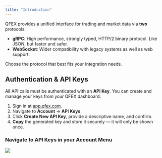 ```yaml
---
title: "Introduction"
---
```


QFEX provides a unified interface for trading and market data via **two** protocols:

- **gRPC**: High performance, strongly typed, HTTP/2 binary protocol. Like JSON, but faster and safer.
- **WebSocket**: Wider compatibility with legacy systems as well as web support.

Choose the protocol that best fits your integration needs.

## Authentication & API Keys

All API calls must be authenticated with an **API Key**. You can create and manage your keys from your QFEX dashboard:

1. Sign in at [app.qfex.com](https://app.qfex.com).
2. Navigate to **Account** → **API Keys**.
3. Click **Create New API Key**, provide a descriptive name, and confirm.
4. **Copy** the generated key and store it securely — it will only be shown once.

### Navigate to API Keys in your Account Menu

<Frame>
  <img src="/images/generate_api_key.png" style={{ borderRadius: "0.5rem" }} />
</Frame>
